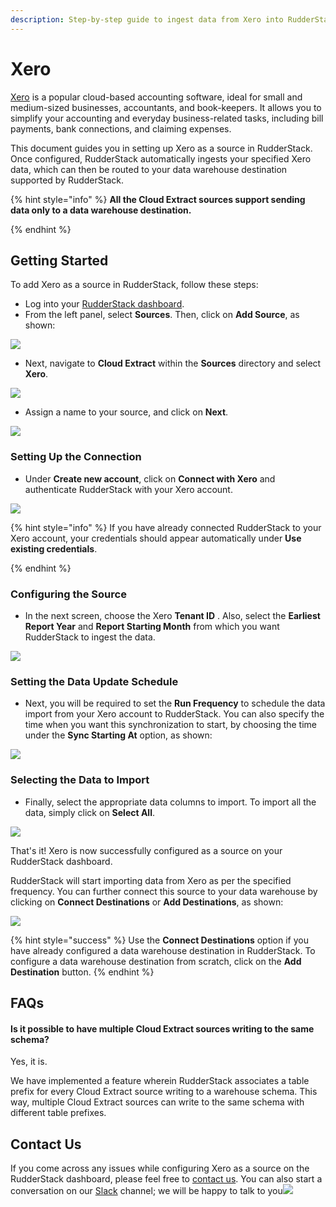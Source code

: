 ```yaml
---
description: Step-by-step guide to ingest data from Xero into RudderStack.
---
```


# Xero

[Xero](https://www.xero.com/us/) is a popular cloud-based accounting software, ideal for small and medium-sized businesses, accountants, and book-keepers. It allows you to simplify your accounting and everyday business-related tasks, including bill payments, bank connections, and claiming expenses.

This document guides you in setting up Xero as a source in RudderStack. Once configured, RudderStack automatically ingests your specified Xero data, which can then be routed to your data warehouse destination supported by RudderStack.

{% hint style="info" %}
**All the Cloud Extract sources support sending data only to a data warehouse destination.**

{% endhint %}

## Getting Started <a id="getting-started"></a>

To add Xero as a source in RudderStack, follow these steps:

- Log into your [RudderStack dashboard](https://app.rudderlabs.com/signup?type=freetrial).
- From the left panel, select **Sources**. Then, click on **Add Source**, as shown:

![](https://gblobscdn.gitbook.com/assets%2F-Lq5Ea6fHVg3dSxMCgyQ%2F-MOehucaPVJeehiI6kGM%2F-MOewizUa40U7fa-Ny3L%2F1.png?alt=media&token=33f4d672-e6f3-4fc8-9b49-09c772d79e93)

- Next, navigate to **Cloud Extract** within the **Sources** directory and select **Xero**.

![](../.gitbook/assets/2%20%2814%29.png)

- Assign a name to your source, and click on **Next**.

![](../.gitbook/assets/3%20%2812%29.png)

### Setting Up the Connection <a id="setting-up-the-connection"></a>

- Under **Create new account**, click on **Connect with Xero** and authenticate RudderStack with your Xero account.

![](../.gitbook/assets/screen-shot-2021-02-23-at-6.27.30-pm.png)

{% hint style="info" %}
If you have already connected RudderStack to your Xero account, your credentials should appear automatically under **Use existing credentials**.

{% endhint %}

### Configuring the Source <a id="configuring-the-source"></a>

- In the next screen, choose the Xero **Tenant ID** . Also, select the **Earliest Report Year** and **Report Starting Month** from which you want RudderStack to ingest the data.

![](../.gitbook/assets/screen-shot-2021-02-23-at-6.27.16-pm.png)

### Setting the Data Update Schedule <a id="setting-the-data-update-schedule"></a>

- Next, you will be required to set the **Run Frequency** to schedule the data import from your Xero account to RudderStack. You can also specify the time when you want this synchronization to start, by choosing the time under the **Sync Starting At** option, as shown:

![](../.gitbook/assets/screen-shot-2021-02-23-at-6.27.53-pm.png)

### Selecting the Data to Import

- Finally, select the appropriate data columns to import. To import all the data, simply click on **Select All**.

![](../.gitbook/assets/screen-shot-2021-02-23-at-6.28.10-pm.png)

That's it! Xero is now successfully configured as a source on your RudderStack dashboard.

RudderStack will start importing data from Xero as per the specified frequency. You can further connect this source to your data warehouse by clicking on **Connect Destinations** or **Add Destinations**, as shown:

![](../.gitbook/assets/screen-shot-2021-02-23-at-6.28.27-pm.png)

{% hint style="success" %}
Use the **Connect Destinations** option if you have already configured a data
warehouse destination in RudderStack. To configure a data warehouse
destination from scratch, click on the **Add Destination** button.
{% endhint %}

## FAQs

#### Is it possible to have multiple Cloud Extract sources writing to the same schema?

Yes, it is.

We have implemented a feature wherein RudderStack associates a table prefix for every Cloud Extract source writing to a warehouse schema. This way, multiple Cloud Extract sources can write to the same schema with different table prefixes.

## Contact Us <a id="contact-us"></a>

If you come across any issues while configuring Xero as a source on the RudderStack dashboard, please feel free to [contact us](mailto:%20docs@rudderstack.com). You can also start a conversation on our [Slack](https://resources.rudderstack.com/join-rudderstack-slack) channel; we will be happy to talk to you![  
](https://docs.rudderstack.com/cloud-extract-sources/pipedrive)
